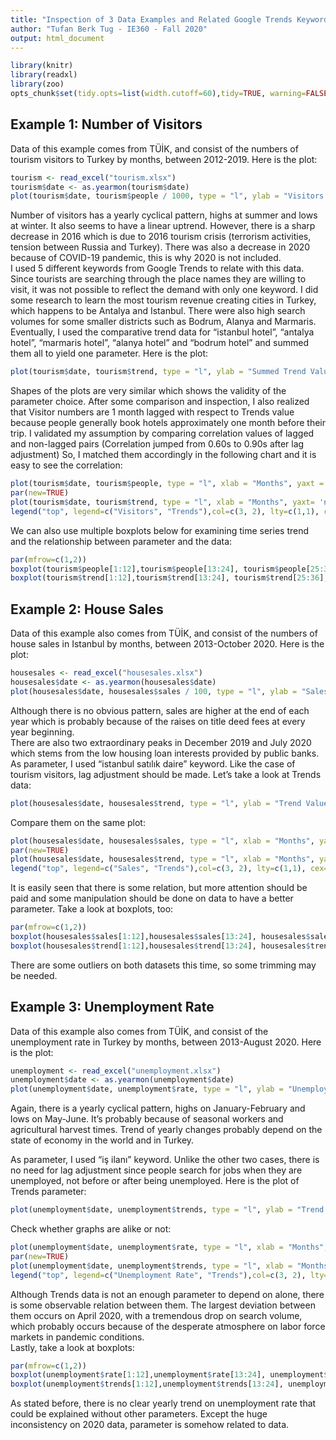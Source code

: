 ```yaml
---
title: "Inspection of 3 Data Examples and Related Google Trends Keywords"
author: "Tufan Berk Tug - IE360 - Fall 2020"
output: html_document
---
```


```r
library(knitr)
library(readxl)
library(zoo)
opts_chunk$set(tidy.opts=list(width.cutoff=60),tidy=TRUE, warning=FALSE, message=FALSE)
```

## Example 1: Number of Visitors

Data of this example comes from TÜİK, and consist of the numbers of tourism visitors to Turkey by months, between 2012-2019. Here is the plot:

```r
tourism <- read_excel("tourism.xlsx")
tourism$date <- as.yearmon(tourism$date)
plot(tourism$date, tourism$people / 1000, type = "l", ylab = "Visitors (thousands)", xlab = "Months")
```
  
  Number of visitors has a yearly cyclical pattern, highs at summer and lows at winter. It also seems to have a linear uptrend. However, there is a sharp decrease in 2016 which is due to 2016 tourism crisis (terrorism activities, tension between Russia and Turkey). There was also a decrease in 2020 because of COVID-19 pandemic, this is why 2020 is not included.  
  I used 5 different keywords from Google Trends to relate with this data. Since tourists are searching through the place names they are willing to visit, it was not possible to reflect the demand with only one keyword. I did some research to learn the most tourism revenue creating cities in Turkey, which happens to be Antalya and Istanbul. There were also high search volumes for some smaller districts such as Bodrum, Alanya and Marmaris. Eventually, I used the comparative trend data for "istanbul hotel", "antalya hotel", "marmaris hotel", "alanya hotel" and "bodrum hotel" and summed them all to yield one parameter. Here is the plot:
  
```r
plot(tourism$date, tourism$trend, type = "l", ylab = "Summed Trend Value", xlab = "Months")
```

  Shapes of the plots are very similar which shows the validity of the parameter choice. After some comparison and inspection, I also realized that Visitor numbers are 1 month lagged with respect to Trends value because people generally book hotels approximately one month before their trip. I validated my assumption by comparing correlation values of lagged and non-lagged pairs (Correlation jumped from 0.60s to 0.90s after lag adjustment) So, I matched them accordingly in the following chart and it is easy to see the correlation:
  
```r
plot(tourism$date, tourism$people, type = "l", xlab = "Months", yaxt = 'n', ann=FALSE, col=3)
par(new=TRUE)
plot(tourism$date, tourism$trend, type = "l", xlab = "Months", yaxt= 'n', ann=FALSE, col=2 )
legend("top", legend=c("Visitors", "Trends"),col=c(3, 2), lty=c(1,1), cex=0.8, text.font=4)
```

  We can also use multiple boxplots below for examining time series trend and the relationship between parameter and the data:

```r
par(mfrow=c(1,2))
boxplot(tourism$people[1:12],tourism$people[13:24], tourism$people[25:36], tourism$people[37:48], tourism$people[49:60],tourism$people[61:72], tourism$people[73:84], tourism$people[85:96], names = c(2012:2019), main="Yearly Boxplots of Visitors")
boxplot(tourism$trend[1:12],tourism$trend[13:24], tourism$trend[25:36], tourism$trend[37:48], tourism$trend[49:60],tourism$trend[61:72], tourism$trend[73:84], tourism$trend[85:96], names = c(2012:2019), main="Yearly Boxplots of Trends")
```

## Example 2: House Sales

Data of this example also comes from TÜİK, and consist of the numbers of house sales in Istanbul by months, between 2013-October 2020. Here is the plot:

```r
housesales <- read_excel("housesales.xlsx")
housesales$date <- as.yearmon(housesales$date)
plot(housesales$date, housesales$sales / 100, type = "l", ylab = "Sales (hundreds)", xlab = "Months")
```
  
  Although there is no obvious pattern, sales are higher at the end of each year which is probably because of the raises on title deed fees at every year beginning.  
  There are also two extraordinary peaks in December 2019 and July 2020 which stems from the low housing loan interests provided by public banks.  
  As parameter, I used "istanbul satılık daire" keyword. Like the case of tourism visitors, lag adjustment should be made. Let's take a look at Trends data:
  
  
```r
plot(housesales$date, housesales$trend, type = "l", ylab = "Trend Value", xlab = "Months")
```

  Compare them on the same plot:
  
```r
plot(housesales$date, housesales$sales, type = "l", xlab = "Months", yaxt = 'n', ann=FALSE, col=3)
par(new=TRUE)
plot(housesales$date, housesales$trend, type = "l", xlab = "Months", yaxt= 'n', ann=FALSE, col=2 )
legend("top", legend=c("Sales", "Trends"),col=c(3, 2), lty=c(1,1), cex=0.8, text.font=4)
```

  It is easily seen that there is some relation, but more attention should be paid and some manipulation should be done on data to have a better parameter. Take a look at boxplots, too:

```r
par(mfrow=c(1,2))
boxplot(housesales$sales[1:12],housesales$sales[13:24], housesales$sales[25:36], housesales$sales[37:48], housesales$sales[49:60],housesales$sales[61:72], housesales$sales[73:84],housesales$sales[85:94], names = c(2013:2020), main="Yearly Boxplots of Sales")
boxplot(housesales$trend[1:12],housesales$trend[13:24], housesales$trend[25:36], housesales$trend[37:48], housesales$trend[49:60],housesales$trend[61:72], housesales$trend[73:84], housesales$trend[85:94], names = c(2013:2020), main="Yearly Boxplots of Trends")
```

  There are some outliers on both datasets this time, so some trimming may be needed.
  
## Example 3: Unemployment Rate

Data of this example also comes from TÜİK, and consist of the unemployment rate in Turkey by months, between 2013-August 2020. Here is the plot:

```r
unemployment <- read_excel("unemployment.xlsx")
unemployment$date <- as.yearmon(unemployment$date)
plot(unemployment$date, unemployment$rate, type = "l", ylab = "Unemployment Rate (%)", xlab = "Months")
```
  
  Again, there is a yearly cyclical pattern, highs on January-February and lows on May-June. It's probably because of seasonal workers and agricultural harvest times. Trend of yearly changes probably depend on the state of economy in the world and in Turkey.  
  
  As parameter, I used "iş ilanı" keyword. Unlike the other two cases, there is no need for lag adjustment since people search for jobs when they are unemployed, not before or after being unemployed. Here is the plot of Trends parameter:
  
  
```r
plot(unemployment$date, unemployment$trends, type = "l", ylab = "Trend Value", xlab = "Months")
```

  Check whether graphs are alike or not:
  
```r
plot(unemployment$date, unemployment$rate, type = "l", xlab = "Months", yaxt = 'n', ann=FALSE, col=3)
par(new=TRUE)
plot(unemployment$date, unemployment$trends, type = "l", xlab = "Months", yaxt= 'n', ann=FALSE, col=2 )
legend("top", legend=c("Unemployment Rate", "Trends"),col=c(3, 2), lty=c(1,1), cex=0.8, text.font=4)
```

  Although Trends data is not an enough parameter to depend on alone, there is some observable relation between them. The largest deviation between them occurs on April 2020, with a tremendous drop on search volume, which probably occurs because of the desperate atmosphere on labor force markets in pandemic conditions.  
  Lastly, take a look at boxplots:

```r
par(mfrow=c(1,2))
boxplot(unemployment$rate[1:12],unemployment$rate[13:24], unemployment$rate[25:36], unemployment$rate[37:48], unemployment$rate[49:60], unemployment$rate[61:72], unemployment$rate[73:84],unemployment$rate[85:92], names = c(2013:2020), main="Yearly Boxplots of Unemployment Rates")
boxplot(unemployment$trends[1:12],unemployment$trends[13:24], unemployment$trends[25:36], unemployment$trends[37:48], unemployment$trends[49:60], unemployment$trends[61:72], unemployment$trends[73:84], unemployment$trends[85:92], names = c(2013:2020), main="Yearly Boxplots of Trends")
```

  As stated before, there is no clear yearly trend on unemployment rate that could be explained without other parameters. Except the huge inconsistency on 2020 data, parameter is somehow related to data.

